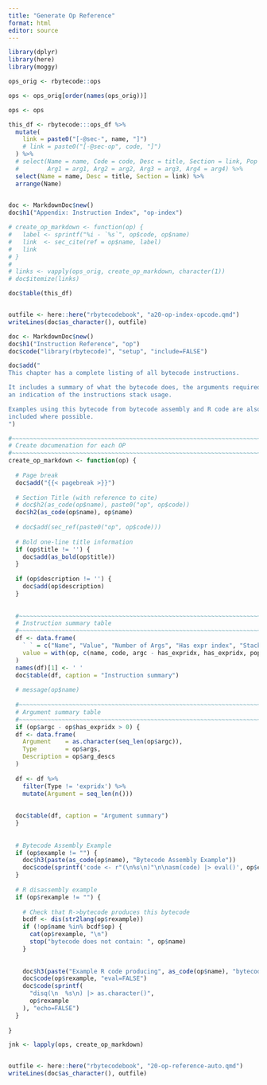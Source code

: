 ```yaml
---
title: "Generate Op Reference"
format: html
editor: source
---
```



```r
library(dplyr)
library(here)
library(moggy)

ops_orig <- rbytecode::ops

ops <- ops_orig[order(names(ops_orig))]

ops <- ops
```



```r
this_df <- rbytecode:::ops_df %>%
  mutate(
    link = paste0("[-@sec-", name, "]")
    # link = paste0("[-@sec-op", code, "]")    
  ) %>%
  # select(Name = name, Code = code, Desc = title, Section = link, Pop = pop, Push = push, Args = argc, 
  #        Arg1 = arg1, Arg2 = arg2, Arg3 = arg3, Arg4 = arg4) %>%  
  select(Name = name, Desc = title, Section = link) %>%
  arrange(Name)
  
```




```r
doc <- MarkdownDoc$new()
doc$h1("Appendix: Instruction Index", "op-index")

# create_op_markdown <- function(op) {
#   label <- sprintf("%i - `%s`", op$code, op$name)
#   link  <- sec_cite(ref = op$name, label)
#   link
# }
# 
# links <- vapply(ops_orig, create_op_markdown, character(1))
# doc$itemize(links)

doc$table(this_df)


outfile <- here::here("rbytecodebook", "a20-op-index-opcode.qmd")
writeLines(doc$as_character(), outfile)
```





```r
doc <- MarkdownDoc$new()
doc$h1("Instruction Reference", "op")
doc$code("library(rbytecode)", "setup", "include=FALSE")

doc$add("
This chapter has a complete listing of all bytecode instructions.

It includes a summary of what the bytecode does, the arguments required and
an indication of the instructions stack usage.

Examples using this bytecode from bytecode assembly and R code are also 
included where possible.
")

#~~~~~~~~~~~~~~~~~~~~~~~~~~~~~~~~~~~~~~~~~~~~~~~~~~~~~~~~~~~~~~~~~~~~~~~~~~~~
# Create documenation for each OP
#~~~~~~~~~~~~~~~~~~~~~~~~~~~~~~~~~~~~~~~~~~~~~~~~~~~~~~~~~~~~~~~~~~~~~~~~~~~~
create_op_markdown <- function(op) {
  
  # Page break
  doc$add("{{< pagebreak >}}")
  
  # Section Title (with reference to cite)
  # doc$h2(as_code(op$name), paste0("op", op$code))
  doc$h2(as_code(op$name), op$name)
  
  # doc$add(sec_ref(paste0("op", op$code)))
  
  # Bold one-line title information
  if (op$title != '') {
    doc$add(as_bold(op$title))  
  }
  
  if (op$description != '') {
    doc$add(op$description)
  }
  
  
  #~~~~~~~~~~~~~~~~~~~~~~~~~~~~~~~~~~~~~~~~~~~~~~~~~~~~~~~~~~~~~~~~~~~~~~~~~~~~
  # Instruction summary table
  #~~~~~~~~~~~~~~~~~~~~~~~~~~~~~~~~~~~~~~~~~~~~~~~~~~~~~~~~~~~~~~~~~~~~~~~~~~~~
  df <- data.frame(
    ` ` = c("Name", "Value", "Number of Args", "Has expr index", "Stack Pop", "Stack Push"),
    value = with(op, c(name, code, argc - has_expridx, has_expridx, pop, push))
  )
  names(df)[1] <- ' '
  doc$table(df, caption = "Instruction summary")
  
  # message(op$name)
  
  #~~~~~~~~~~~~~~~~~~~~~~~~~~~~~~~~~~~~~~~~~~~~~~~~~~~~~~~~~~~~~~~~~~~~~~~~~~~~
  # Argument summary table
  #~~~~~~~~~~~~~~~~~~~~~~~~~~~~~~~~~~~~~~~~~~~~~~~~~~~~~~~~~~~~~~~~~~~~~~~~~~~~
  if (op$argc - op$has_expridx > 0) {
  df <- data.frame(
    Argument    = as.character(seq_len(op$argc)),
    Type        = op$args,
    Description = op$arg_descs
  )
  
  df <- df %>% 
    filter(Type != 'expridx') %>%
    mutate(Argument = seq_len(n()))
  
  
  doc$table(df, caption = "Argument summary")
  }
  
  
  # Bytecode Assembly Example
  if (op$example != "") {
    doc$h3(paste(as_code(op$name), "Bytecode Assembly Example"))
    doc$code(sprintf('code <- r"(\n%s\n)"\n\nasm(code) |> eval()', op$example), op$name, "error=TRUE")
  }
  
  # R disassembly example
  if (op$rexample != "") {
    
    # Check that R->bytecode produces this bytecode
    bcdf <- dis(str2lang(op$rexample))
    if (!op$name %in% bcdf$op) {
      cat(op$rexample, "\n")
      stop("bytecode does not contain: ", op$name)
    }
    
    
    doc$h3(paste("Example R code producing", as_code(op$name), "bytecode"))
    doc$code(op$rexample, "eval=FALSE")
    doc$code(sprintf(
      "disq(\n  %s\n) |> as.character()",
      op$rexample
    ), "echo=FALSE")
  }
  
}

jnk <- lapply(ops, create_op_markdown)


outfile <- here::here("rbytecodebook", "20-op-reference-auto.qmd")
writeLines(doc$as_character(), outfile)
```




